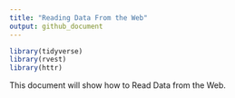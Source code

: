 ```yaml
---
title: "Reading Data From the Web"
output: github_document
---
```


```r
library(tidyverse)
library(rvest)
library(httr)
```


This document will show how to Read Data from the Web.

```r

```

